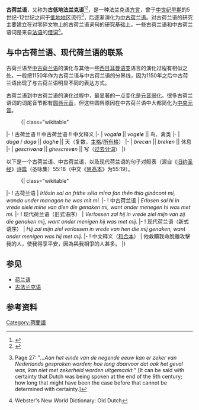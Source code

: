 {{Infobox language
|name=古荷兰语
|altname= 古低地法兰克语
|ethnicity=
|region= [[低地国家|低地地区]]
|states= [[荷兰|荷兰]]、[[奥斯特拉西亚|奥斯特拉西亚]]、[[泽兰|泽兰]]、[[法兰德斯|法兰德斯]]
|era=5世纪至12世纪中叶
|ancestor=[[古法兰克语|古法兰克语]]
|familycolor=印欧语系
|fam1=[[印欧语系|印欧语系]]
|fam2=[[日耳曼语族|日耳曼语族]]
|fam3=[[西日耳曼语支|西日耳曼语支]]
|fam4={{link-en|威悉-莱茵日耳曼語|Weser-Rhine Germanic}}
|fam5=[[古法兰克语|古法兰克语]]
|iso3=odt
|glotto=oldd1237
|glottorefname=Old Dutch-Old Frankish
|linglist=odt
|script= {{link-en|古弗萨克字母|Elder Futhark}}，后改为[[拉丁字母|拉丁字母]]书写
|notice=IPA
|map=File:OldDutcharea.png
|mapcaption= 古荷兰语流行的区域
}}
'''古荷兰语'''，又称为'''古低地法兰克语'''<ref>{{cite book|first1=M. C.|last1=Van den Toorn|first2=W. J. J.|last2=Pijnenburg|display-authors=etal|title=Geschiedenis van de Nederlandse taal|language=nl|date=1997|page=37}}</ref><ref>{{cite book|first1=G.|last1=Janssens|first2=A.|last2=Marynissen|title=Het Nederlands vroeger en nu|language=nl|edition=2nd|date=2005|pages=38, 54}}</ref>，是一种法兰克语[[方言|方言]]，曾于[[中世纪早期|中世纪早期]]的5世纪-12世纪之间于[[低地国家|低地地区]]流行<ref name="Verhaal">{{cite book|last1=De Vries|first1=Jan W.|first2=Roland|last2=Willemyns|first3=Peter|last3=Burger|title=Het verhaal van een taal|language=nl|location=Amsterdam|publisher=Prometheus|date=2003|pages=12, 21–27}} Page 27: "''...Aan het einde van de negende eeuw kan er zeker van Nederlands gesproken worden; hoe long daarvoor dat ook het geval was, kan niet met zekerheid worden uitgemaakt.''" [It can be said with certainty that Dutch was being spoken at the end of the 9th century; how long that might have been the case before that cannot be determined with certainty.]</ref>，后逐渐演化为[[中古荷兰语|中古荷兰语]]。对古荷兰语的研究主要建立在对零碎文物上的古荷兰语词句的研究基础上。一些古荷兰语和中古荷兰语词是来自[[法语|法语]]的[[借词|借词]]<ref>Webster's New World Dictionary: Old Dutch</ref>。

==与中古荷兰语、现代荷兰语的联系==
古荷兰语至[[中古荷兰语|中古荷兰语]]的演化与其他一些[[西日耳曼语支|西日耳曼语支]]语言的演化过程有相似之处。一般把1150年作为古荷兰语与中古荷兰语的分界线，因为1150年之后中古荷兰语出现了与古荷兰语明显不同的表达方式。

古荷兰语到中古荷兰语的演化过程中，最显著的一点变化是[[元音弱化|元音弱化]]。很多古荷兰语词的词尾音节都有[[圆唇元音|圆唇元音]]，但这些圆唇原因在中古荷兰语中大都简化为[[中央元音|中央元音]]。

:{| class="wikitable"
|-
! 古荷兰语 !! 中古荷兰语 !! 中文释义
|-
| ''vog'''a'''l'''a''''' || ''vog'''e'''l'''e''''' || 鸟、禽类
|-
| ''dag'''a''''' / ''dag'''o''''' || ''dagh'''e''''' || 天（复数，[[主格|主格]]/[[所有格|所有格]]）
|-
| ''brec'''a'''n'' || ''brek'''e'''n'' || 休息
|-
| ''gescriv'''o'''n'''a''''' || ''ghescrev'''e'''n'' || 写（[[过去分词|过去分词]]）
|}

以下是一个古荷兰语、中古荷兰语，以及现代荷兰语的句子对照表（源自《[[旧约圣经|旧约圣经]]》[[诗篇|诗篇]]（圣咏集）55:18（中文《[[思高本|思高本]]》为55:19）。

:{| class="wikitable"
|-
! 古荷兰语
| ''Irlōsin sal an frithe sēla mīna fan thēn thia ginācont mi, wanda under managon he was mit mi.''
|-
! 中古荷兰语
| ''Erlosen sal hi in vrede siele mine van dien die genaken mi, want onder menegen hi was met mi.''
|-
! 现代荷兰语（旧式语序）
| ''Verlossen zal hij in vrede ziel mijn van zij die genaken mij, want onder menigen hij was met mij.''
|-
! 现代荷兰语（新式语序）
| ''Hij zal mijn ziel verlossen in vrede van hen die mij genaken, want onder menigen was hij met mij.''
|-
! 中文释义（[[和合本|和合本]]）
| 
他救贖我命脫離攻擊我的人，使我得享平安，因為與我相爭的人甚多。
|}

==参见==
*[[荷兰语|荷兰语]]
*[[古法兰克语|古法兰克语]]

==参考资料==
{{reflist}}
{{Germanic_philology}}

[[Category:荷蘭語|Category:荷蘭語]]